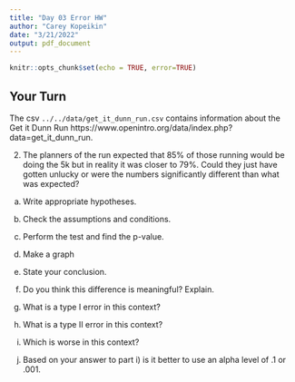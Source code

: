 ```yaml
---
title: "Day 03 Error HW"
author: "Carey Kopeikin"
date: "3/21/2022"
output: pdf_document
---
```


```r
knitr::opts_chunk$set(echo = TRUE, error=TRUE)
```



## Your Turn

The csv ```../../data/get_it_dunn_run.csv``` contains information about the Get it Dunn Run https://www.openintro.org/data/index.php?data=get_it_dunn_run. 


2. The planners of the run expected that 85% of those running would be doing the 5k but in reality it was closer to 79%. Could they just have gotten unlucky or were the numbers significantly different than what was expected?


a) Write appropriate hypotheses.

b) Check the assumptions and conditions.

c) Perform the test and find the p-value.

d) Make a graph

e) State your conclusion.

f) Do you think this difference is meaningful? Explain.

g) What is a type I error in this context?

h) What is a type II error in this context?

i) Which is worse in this context?

j) Based on your answer to part i) is it better to use an alpha level of .1 or .001.




